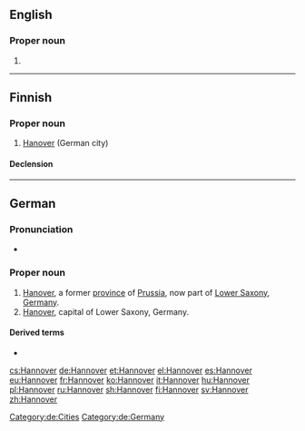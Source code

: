 ==English==

===Proper noun===
{{en-proper noun}}

# {{alternative spelling of|Hanover|lang=en}}

----

==Finnish==

===Proper noun===
{{fi-proper noun}}

# [[Hanover]] (German city)

====Declension====
{{fi-decl-risti|n=sg|Hannover|||a|i=0}}

----

==German==
{{wikipedia|lang=de}}

===Pronunciation===
* {{audio|De-Hannover.ogg|Audio|lang=de}}

===Proper noun===
{{de-proper noun|n}}

# [[Hanover]], a former [[province]] of [[Prussia]], now part of [[Lower Saxony]], [[Germany]].
# [[Hanover]], capital of Lower Saxony, Germany.

====Derived terms====
* {{l|de|Hannoveraner}}

[[Category:de:Cities]]
[[Category:de:Germany]]

[[cs:Hannover]]
[[de:Hannover]]
[[et:Hannover]]
[[el:Hannover]]
[[es:Hannover]]
[[eu:Hannover]]
[[fr:Hannover]]
[[ko:Hannover]]
[[it:Hannover]]
[[hu:Hannover]]
[[pl:Hannover]]
[[ru:Hannover]]
[[sh:Hannover]]
[[fi:Hannover]]
[[sv:Hannover]]
[[zh:Hannover]]